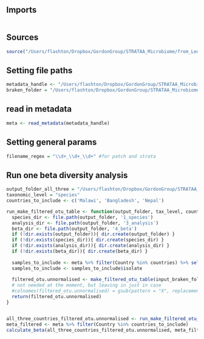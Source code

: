 

## Imports
```r

```


## Sources
```r
source("/Users/flashton/Dropbox/GordonGroup/STRATAA_Microbiome/from_Leo/Leonardos_analysis/bin/core_functions.R")

```

## Setting file paths

```r

metadata_handle <- "/Users/flashton/Dropbox/GordonGroup/STRATAA_Microbiome/from_Leo/Leonardos_analysis/0_metadata/full_meta.tsv"
braken_folder = "/Users/flashton/Dropbox/GordonGroup/STRATAA_Microbiome/from_Leo/Leonardos_analysis/1_taxonomic_profiling/bracken_output"

```

## read in metadata

```r
meta <- read_metadata(metadata_handle)

```


## Setting general params

```r
filename_regex = "\\d+_\\d+_\\d+" #for patch and strata
```



## Run one beta diversity analysis


```r

output_folder_all_three = "/Users/flashton/Dropbox/GordonGroup/STRATAA_Microbiome/from_Leo/Leonardos_analysis/phil_running_test/"
taxonomic_level = "species"
countries_to_include <- c('Malawi', 'Bangladesh', 'Nepal')

run_make_filtered_otu_table <- function(output_folder, tax_level, countries, filename_regex){
  species_dir <- file.path(output_folder, '1_species')
  analysis_dir <- file.path(output_folder, '3_analysis')
  beta_dir <- file.path(output_folder, '4_beta')
  if (!dir.exists(output_folder)){ dir.create(output_folder) }
  if (!dir.exists(species_dir)){ dir.create(species_dir) }
  if (!dir.exists(analysis_dir)){ dir.create(analysis_dir) }
  if (!dir.exists(beta_dir)){ dir.create(beta_dir) }
  
  samples_to_include <- meta %>% filter(Country %in% countries) %>% select('isolate')
  samples_to_include <- samples_to_include$isolate
  
  filtered_otu.unnormalised <- make_filtered_otu_table(input_braken_folder, tax_level, filename_regex, output_folder_all_three, samples_to_include)
  # not needed at the moment, but leaving in just in case
  #colnames(filtered_otu.unnormalised) = gsub(pattern = "X", replacement = "", x = colnames(data_table.unnormalised))
  return(filtered_otu.unnormalised)
}


all_three_countries_filtered_otu.unnormalised <- run_make_filtered_otu_table(output_folder_all_three, taxonomic_level, countries_to_include)
meta_filtered <- meta %>% filter(Country %in% countries_to_include)
calculate_beta(all_three_countries_filtered_otu.unnormalised, meta_filtered, quote("Country"), output_folder_all_three, "Country", level, 'all_3_countries')

```

